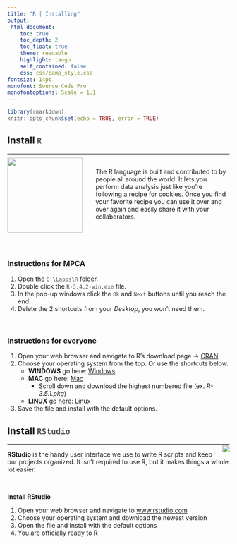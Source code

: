 ```yaml
---
title: "R | Installing"
output: 
 html_document:
    toc: true
    toc_depth: 2
    toc_float: true
    theme: readable
    highlight: tango
    self_contained: false
    css: css/camp_style.css
fontsize: 14pt
monofont: Source Code Pro
monofontoptions: Scale = 1.1
---
```



<style> code {color: #535353 !important;} </style>

```r
library(rmarkdown)
knitr::opts_chunk$set(echo = TRUE, error = TRUE)
```


## Install `R` {.tabset}
<hr>

![](images/r_logo.png){width="170" style="float: left; margin-top: -6px; margin-right: 30px;"}

<br>
The R language is built and contributed to by people all around the world. It lets you perform data analysis just like you're following a recipe for cookies. Once you find your favorite recipe you can use it over and over again and easily share it with your collaborators.

<br><br><br>

### Instructions for MPCA 

1. Open the ` G:\Lapps\R ` folder.
1. Double click the ` R-3.4.2-win.exe ` file.
1. In the pop-up windows click the `Ok` and `Next` buttons until you reach the end.
1. Delete the 2 shortcuts from your _Desktop_, you won't need them.

<br>


### Instructions for everyone  

1. Open your web browser and navigate to R's download page -> [CRAN](https://cran.r-project.org)
1. Choose your operating system from the top. Or use the shortcuts below.
    - __WINDOWS__ go here: [Windows](https://cran.r-project.org/bin/windows/base/)
    - __MAC__ go here: [Mac](https://cran.r-project.org/bin/macosx/)
        - Scroll down and download the highest numbered file (ex. _R-3.5.1.pkg_)
    - __LINUX__ go here: [Linux](https://cran.r-project.org/bin/linux/)
1. Save the file and install with the default options.


  
## Install `RStudio` 
<hr>

![](images/rstudio-hex.png){style="float: right; margin-top: -12px;"}

__RStudio__ is the handy user interface we use to write R scripts and keep our projects organized. It isn't required to use R, but it makes things a whole lot easier.

<br>

__Install RStudio__  

1. Open your web browser and navigate to [www.rstudio.com](https://www.rstudio.com/products/rstudio/download/#download)
1. Choose your operating system and download the newest version
1. Open the file and install with the default options
1. You are officially ready to __R__

<br>
